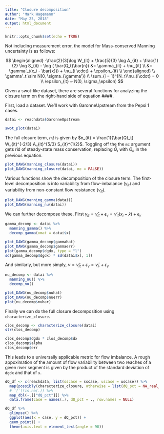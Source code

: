 ---
title: "Closure decomposition"
author: "Mark Hagemann"
date: "May 25, 2018"
output: html_document
---

```{r setup, include=FALSE}
knitr::opts_chunk$set(echo = TRUE)
```

Not including measurement error, the model for Mass-conserved Manning uncertainty is as follows:

$$
\begin{aligned}
-\frac{2}{3}\log W_{it} + \frac{5}{3} \log A_{it} + \frac{1}{2} \log S_{it} - \log ( \bar{Q_t}\bar{n}) &= \gamma_{it} + \nu_{it} \\
&=  \gamma'_t(x_i - \bar{x})) + \nu_{i \cdot} + \epsilon_{it} \\
\end{aligned} \\
\gamma'_t \sim N(0, \sigma_{\gamma'}) \\
\sum_{i = 1}^{N_r}\nu_{i\cdot} = 0 \\
\epsilon_{it} ~ N(0, \sigma_\epsilon)
$$

Given a swot-like dataset, there are several functions for analyzing the closure term on the right-hand side of equation ####.

First, load a dataset. We'll work with GaronneUpstream from the Pepsi 1 cases. 



```{r}
datai <- reachdata$GaronneUpstream

swot_plot(datai)
```

The full closure term, $n_it$ is given by $n_{it} = \frac{1}{\bar{Q}_t} W_{it}^{-2/3} A_{it}^{5/3} S_{it}^{1/2}$. Toggling off the the `mc` argument gets rid of steady-state mass conservation, replacing $\bar{Q}_t$ with $Q_{it}$ in the previous equation. 

```{r}
plot_DAWG(manning_closure(datai))
plot_DAWG(manning_closure(datai, mc = FALSE))
```

Various functions show the decomposition of the closure term. The first-level decomposition is into variability from flow-imbalance ($\gamma_{it}$) and variability from non-constant flow resistance ($\nu_{it}$).

```{r}
plot_DAWG(manning_gamma(datai))
plot_DAWG(manning_nu(datai))

```

We can further decompose these. First $\gamma_{it} = \hat{\gamma}_{it} + \epsilon_{\gamma} = \gamma'_{t}(x_{i} - \bar{x}) + \epsilon_\gamma$

```{r}
gamma_decomp <- datai %>% 
  manning_gamma() %>% 
  decomp_gamma(xmat = datai$x)

plot_DAWG(gamma_decomp$gammahat)
plot_DAWG(gamma_decomp$gammaerr)
plot(gamma_decomp$dgdx, type = "l")
sd(gamma_decomp$dgdx) * sd(datai$x[, 1])
```

And similarly, but more simply, $\nu = \hat{\nu}_{it} + \epsilon_\nu = \bar{\nu}_{i\cdot} + \epsilon_{\nu}$

```{r}
nu_decomp <- datai %>% 
  manning_nu() %>% 
  decomp_nu()

plot_DAWG(nu_decomp$nuhat)
plot_DAWG(nu_decomp$nuerr)
plot(nu_decomp$nubar)

```

Finally we can do the full closure decomposition using `characterize_closure`. 

```{r}
clos_decomp <- characterize_closure(datai)
str(clos_decomp)

clos_decomp$dgdx * clos_decomp$dx
clos_decomp$alpha
clos_decomp$err
```


This leads to a universally applicable metric for flow imbalance. A rough appoximation of the amount of flow variability between two reaches of a given river segment is given by the product of the standard deviation of `dgdx` and that of `x`. 


```{r}
dQ_df <- c(reachdata, list(sscase = sscase, uscase = uscase)) %>% 
  map(possibly(characterize_closure, otherwise = list(dQ_pct = NA_real_))) %>% 
  # `[`(!is.na(.)) %>%
  map_dbl(~.[["dQ_pct"]]) %>% 
  data.frame(case = names(.), dQ_pct = ., row.names = NULL)

dQ_df %>% 
  glimpse() %>% 
  ggplot(aes(x = case, y = dQ_pct)) + 
  geom_point() +
  theme(axis.text = element_text(angle = 90))


```

